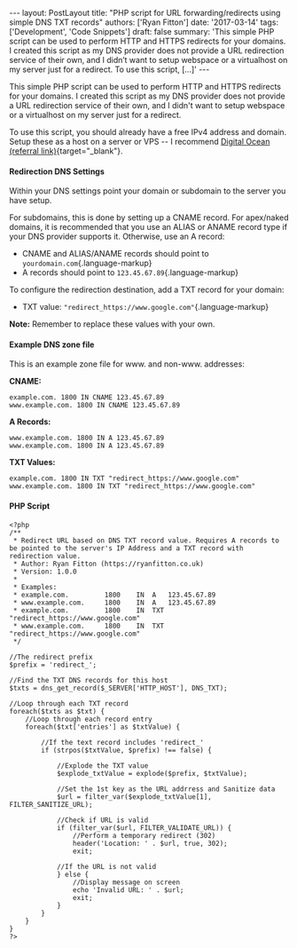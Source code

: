 \-\-- layout: PostLayout title: \"PHP script for URL forwarding/redirects using simple DNS TXT records\" authors: \[\'Ryan Fitton\'\] date: \'2017-03-14\' tags: \[\'Development\', \'Code Snippets\'\] draft: false summary: \'This simple PHP script can be used to perform HTTP and HTTPS redirects for your domains. I created this script as my DNS provider does not provide a URL redirection service of their own, and I didn&#8217;t want to setup webspace or a virtualhost on my server just for a redirect. To use this script, \[&hellip;\]\' \-\--

This simple PHP script can be used to perform HTTP and HTTPS redirects for your domains. I created this script as my DNS provider does not provide a URL redirection service of their own, and I didn't want to setup webspace or a virtualhost on my server just for a redirect.

To use this script, you should already have a free IPv4 address and domain. Setup these as a host on a server or VPS -- I recommend [Digital Ocean (referral link)](https://m.do.co/c/fbe5f1c0c98d){target="_blank"}.

#### Redirection DNS Settings

Within your DNS settings point your domain or subdomain to the server you have setup.

For subdomains, this is done by setting up a CNAME record. For apex/naked domains, it is recommended that you use an ALIAS or ANAME record type if your DNS provider supports it. Otherwise, use an A record:

-   CNAME and ALIAS/ANAME records should point to `yourdomain.com`{.language-markup}
-   A records should point to `123.45.67.89`{.language-markup}

To configure the redirection destination, add a TXT record for your domain:

-   TXT value: `"redirect_https://www.google.com"`{.language-markup}

**Note:** Remember to replace these values with your own.

#### Example DNS zone file

This is an example zone file for www. and non-www. addresses:

**CNAME:**

``` language-markup
example.com. 1800 IN CNAME 123.45.67.89
www.example.com. 1800 IN CNAME 123.45.67.89
```

**A Records:**

``` language-markup
www.example.com. 1800 IN A 123.45.67.89
www.example.com. 1800 IN A 123.45.67.89
```

**TXT Values:**

``` language-markup
example.com. 1800 IN TXT "redirect_https://www.google.com"
www.example.com. 1800 IN TXT "redirect_https://www.google.com"
```

#### PHP Script

``` language-php
<?php
/**
 * Redirect URL based on DNS TXT record value. Requires A records to be pointed to the server's IP Address and a TXT record with redirection value.
 * Author: Ryan Fitton (https://ryanfitton.co.uk)
 * Version: 1.0.0
 *
 * Examples:
 * example.com.         1800    IN  A   123.45.67.89
 * www.example.com.     1800    IN  A   123.45.67.89
 * example.com.         1800    IN  TXT "redirect_https://www.google.com"
 * www.example.com.     1800    IN  TXT "redirect_https://www.google.com"
 */

//The redirect prefix
$prefix = 'redirect_';

//Find the TXT DNS records for this host
$txts = dns_get_record($_SERVER['HTTP_HOST'], DNS_TXT);

//Loop through each TXT record
foreach($txts as $txt) {
    //Loop through each record entry
    foreach($txt['entries'] as $txtValue) {
        
        //If the text record includes 'redirect_'
        if (strpos($txtValue, $prefix) !== false) {
            
            //Explode the TXT value
            $explode_txtValue = explode($prefix, $txtValue);
            
            //Set the 1st key as the URL addrress and Sanitize data
            $url = filter_var($explode_txtValue[1], FILTER_SANITIZE_URL);
            
            //Check if URL is valid
            if (filter_var($url, FILTER_VALIDATE_URL)) {
                //Perform a temporary redirect (302)
                header('Location: ' . $url, true, 302);
                exit;
                
            //If the URL is not valid
            } else {
                //Display message on screen
                echo 'Invalid URL: ' . $url;
                exit;
            }
        }
    }
}
?>
```
